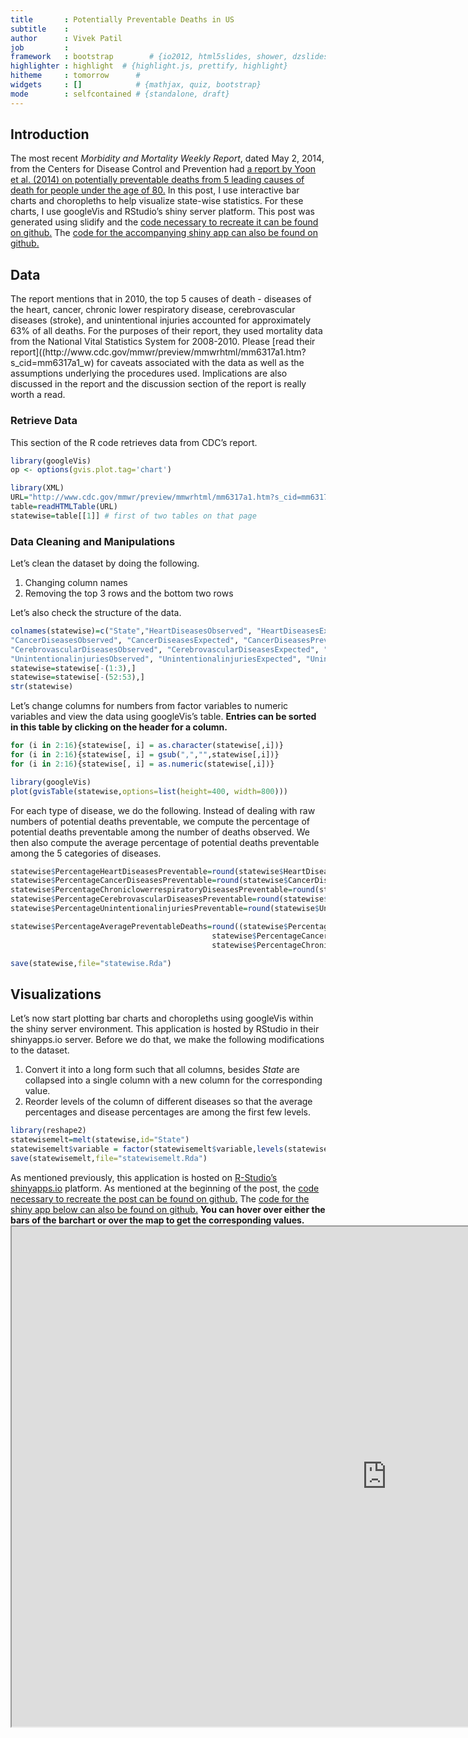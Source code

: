 ```yaml
---
title       : Potentially Preventable Deaths in US
subtitle    : 
author      : Vivek Patil
job         : 
framework   : bootstrap        # {io2012, html5slides, shower, dzslides, ...}
highlighter : highlight  # {highlight.js, prettify, highlight}
hitheme     : tomorrow      # 
widgets     : []            # {mathjax, quiz, bootstrap}
mode        : selfcontained # {standalone, draft}
---
```


## Introduction
The most recent *Morbidity and Mortality Weekly Report*, dated May 2, 2014, from the Centers for Disease Control and Prevention had [a report by Yoon et al. (2014) on potentially preventable deaths from 5 leading causes of death for people under the age of 80.](http://www.cdc.gov/mmwr/preview/mmwrhtml/mm6317a1.htm?s_cid=mm6317a1_w) In this post, I use interactive bar charts and choropleths to help visualize state-wise statistics. For these charts, I use googleVis and RStudio's shiny server platform. This post was generated using slidify and the [code necessary to recreate it can be found on github.](https://github.com/patilv/preventabledeaths) The [code for the accompanying shiny app can also be found on github.](https://github.com/patilv/preventableshiny)      

## Data
The report mentions that in 2010, the top 5 causes of death - diseases of the heart, cancer, chronic lower respiratory disease, cerebrovascular diseases (stroke), and unintentional injuries accounted for approximately 63% of all deaths. For the purposes of their report, they used mortality data from the National Vital Statistics System for 2008-2010. Please [read their report]((http://www.cdc.gov/mmwr/preview/mmwrhtml/mm6317a1.htm?s_cid=mm6317a1_w) for caveats associated with the data as well as the assumptions underlying the procedures used. Implications are also discussed in the report and the discussion section of the report is really worth a read. 

### Retrieve Data

This section of the R code retrieves data from CDC's report. 

```r
library(googleVis)
op <- options(gvis.plot.tag='chart')
```

```r
library(XML)
URL="http://www.cdc.gov/mmwr/preview/mmwrhtml/mm6317a1.htm?s_cid=mm6317a1_w"
table=readHTMLTable(URL)
statewise=table[[1]] # first of two tables on that page
```

### Data Cleaning and Manipulations

Let's clean the dataset by doing the following.

1. Changing column names
2. Removing the top 3 rows and the bottom two rows

Let's also check the structure of the data.
```r
colnames(statewise)=c("State","HeartDiseasesObserved", "HeartDiseasesExpected", "HeartDiseasesPreventable",
"CancerDiseasesObserved", "CancerDiseasesExpected", "CancerDiseasesPreventable", "ChroniclowerrespiratoryDiseasesObserved", "ChroniclowerrespiratoryDiseasesExpected", "ChroniclowerrespiratoryDiseasesPreventable",
"CerebrovascularDiseasesObserved", "CerebrovascularDiseasesExpected", "CerebrovascularDiseasesPreventable",
"UnintentionalinjuriesObserved", "UnintentionalinjuriesExpected", "UnintentionalinjuriesPreventable")
statewise=statewise[-(1:3),]
statewise=statewise[-(52:53),]
str(statewise)
```

Let's change columns for numbers from factor variables to numeric variables and view the data using googleVis's table. **Entries can be sorted in this table by clicking on the header for a column.**
```r
for (i in 2:16){statewise[, i] = as.character(statewise[,i])}
for (i in 2:16){statewise[, i] = gsub(",","",statewise[,i])}
for (i in 2:16){statewise[, i] = as.numeric(statewise[,i])}

library(googleVis)
plot(gvisTable(statewise,options=list(height=400, width=800)))
```

For each type of disease, we do the following. Instead of dealing with raw numbers of potential deaths preventable, we compute the percentage of potential deaths preventable among the number of deaths observed. We then also compute the average percentage of potential deaths preventable among the 5 categories of diseases.   
```r
statewise$PercentageHeartDiseasesPreventable=round(statewise$HeartDiseasesPreventable*100/statewise$HeartDiseasesObserved,2)
statewise$PercentageCancerDiseasesPreventable=round(statewise$CancerDiseasesPreventable*100/statewise$CancerDiseasesObserved,2)
statewise$PercentageChroniclowerrespiratoryDiseasesPreventable=round(statewise$ChroniclowerrespiratoryDiseasesPreventable*100/statewise$ChroniclowerrespiratoryDiseasesObserved,2)
statewise$PercentageCerebrovascularDiseasesPreventable=round(statewise$CerebrovascularDiseasesPreventable*100/statewise$CerebrovascularDiseasesObserved,2)
statewise$PercentageUnintentionalinjuriesPreventable=round(statewise$UnintentionalinjuriesPreventable*100/statewise$UnintentionalinjuriesObserved,2)

statewise$PercentageAveragePreventableDeaths=round((statewise$PercentageHeartDiseasesPreventable+
                                             statewise$PercentageCancerDiseasesPreventable+
                                             statewise$PercentageChroniclowerrespiratoryDiseasesPreventable+statewise$PercentageCerebrovascularDiseasesPreventable+ statewise$PercentageUnintentionalinjuriesPreventable)/5,2)

save(statewise,file="statewise.Rda")
```

## Visualizations

Let's now start plotting bar charts and choropleths using googleVis within the shiny server environment. This application is hosted by RStudio in their shinyapps.io server.  Before we do that, we make the following modifications to the dataset.

1. Convert it into a long form such that all columns, besides *State* are collapsed into a single column with a new column for the corresponding value.
2. Reorder levels of the column of different diseases so that the average percentages and disease percentages are among the first few levels.
 
```r
library(reshape2)
statewisemelt=melt(statewise,id="State")
statewisemelt$variable = factor(statewisemelt$variable,levels(statewisemelt$variable)[c(21,16:20,1:15)])
save(statewisemelt,file="statewisemelt.Rda")
```

As mentioned previously, this application is hosted on [R-Studio's shinyapps.io](shinyapps.io) platform. As mentioned at the beginning of the post, the [code necessary to recreate the post can be found on github.](https://github.com/patilv/preventabledeaths) The [code for the shiny app below can also be found on github.](https://github.com/patilv/preventableshiny) **You can hover over either the bars of the barchart or over the map to get the corresponding values.**  
<iframe height="800" src="https://patilv.shinyapps.io/preventableshiny/" width="1200"></iframe>
